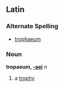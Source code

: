 ==Latin==
===Alternate Spelling===
*[[trophaeum]]
===Noun===
'''tropaeum, [[Wiktionary Appendix:Latin second declension|-aei]]''' ''n''

#a [[trophy]]